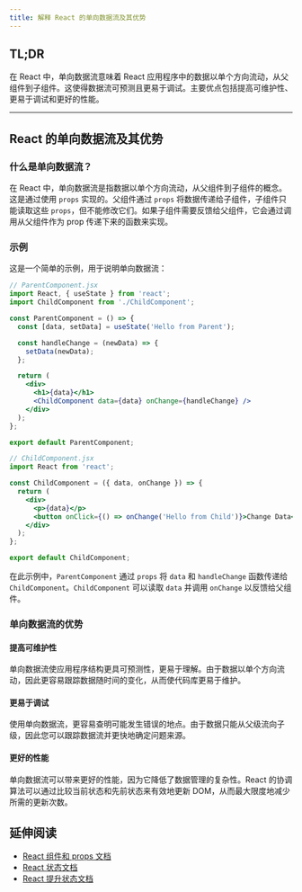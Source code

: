 ```yaml
---
title: 解释 React 的单向数据流及其优势
---
```


## TL;DR

在 React 中，单向数据流意味着 React 应用程序中的数据以单个方向流动，从父组件到子组件。这使得数据流可预测且更易于调试。主要优点包括提高可维护性、更易于调试和更好的性能。

***

## React 的单向数据流及其优势

### 什么是单向数据流？

在 React 中，单向数据流是指数据以单个方向流动，从父组件到子组件的概念。这是通过使用 `props` 实现的。父组件通过 `props` 将数据传递给子组件，子组件只能读取这些 `props`，但不能修改它们。如果子组件需要反馈给父组件，它会通过调用从父组件作为 prop 传递下来的函数来实现。

### 示例

这是一个简单的示例，用于说明单向数据流：

```jsx
// ParentComponent.jsx
import React, { useState } from 'react';
import ChildComponent from './ChildComponent';

const ParentComponent = () => {
  const [data, setData] = useState('Hello from Parent');

  const handleChange = (newData) => {
    setData(newData);
  };

  return (
    <div>
      <h1>{data}</h1>
      <ChildComponent data={data} onChange={handleChange} />
    </div>
  );
};

export default ParentComponent;

// ChildComponent.jsx
import React from 'react';

const ChildComponent = ({ data, onChange }) => {
  return (
    <div>
      <p>{data}</p>
      <button onClick={() => onChange('Hello from Child')}>Change Data</button>
    </div>
  );
};

export default ChildComponent;
```

在此示例中，`ParentComponent` 通过 `props` 将 `data` 和 `handleChange` 函数传递给 `ChildComponent`。`ChildComponent` 可以读取 `data` 并调用 `onChange` 以反馈给父组件。

### 单向数据流的优势

#### 提高可维护性

单向数据流使应用程序结构更具可预测性，更易于理解。由于数据以单个方向流动，因此更容易跟踪数据随时间的变化，从而使代码库更易于维护。

#### 更易于调试

使用单向数据流，更容易查明可能发生错误的地点。由于数据只能从父级流向子级，因此您可以跟踪数据流并更快地确定问题来源。

#### 更好的性能

单向数据流可以带来更好的性能，因为它降低了数据管理的复杂性。React 的协调算法可以通过比较当前状态和先前状态来有效地更新 DOM，从而最大限度地减少所需的更新次数。

## 延伸阅读

* [React 组件和 props 文档](https://react.dev/learn/passing-props-to-a-component)
* [React 状态文档](https://react.dev/learn/state-a-components-memory)
* [React 提升状态文档](https://react.dev/learn/sharing-state-between-components)

